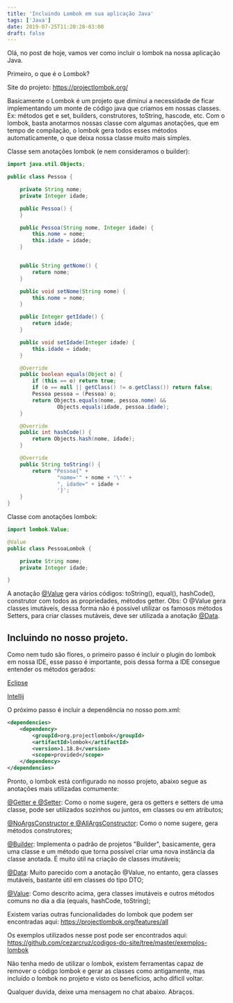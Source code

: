 ```yaml
---
title: 'Incluindo Lombok em sua aplicação Java'
tags: ['Java']
date: 2019-07-25T11:20:28-03:00
draft: false
---
```


Olá, no post de hoje, vamos ver como incluir o lombok na nossa aplicação Java.

Primeiro, o que é o Lombok?

Site do projeto: https://projectlombok.org/

Basicamente o Lombok é um projeto que diminui a necessidade de ficar implementando um monte de código java que criamos em nossas classes. Ex: métodos get e set, builders, construtores, toString, hascode, etc. Com o lombok, basta anotarmos nossas classe com algumas anotações, que em tempo de compilação, o lombok gera todos esses métodos automaticamente, o que deixa nossa classe muito mais simples.

Classe sem anotações lombok (e nem consideramos o builder):

```java
import java.util.Objects;

public class Pessoa {

    private String nome;
    private Integer idade;

    public Pessoa() {
    }

    public Pessoa(String nome, Integer idade) {
        this.nome = nome;
        this.idade = idade;
    }


    public String getNome() {
        return nome;
    }

    public void setNome(String nome) {
        this.nome = nome;
    }

    public Integer getIdade() {
        return idade;
    }

    public void setIdade(Integer idade) {
        this.idade = idade;
    }

    @Override
    public boolean equals(Object o) {
        if (this == o) return true;
        if (o == null || getClass() != o.getClass()) return false;
        Pessoa pessoa = (Pessoa) o;
        return Objects.equals(nome, pessoa.nome) &&
                Objects.equals(idade, pessoa.idade);
    }

    @Override
    public int hashCode() {
        return Objects.hash(nome, idade);
    }

    @Override
    public String toString() {
        return "Pessoa{" +
                "nome='" + nome + '\'' +
                ", idade=" + idade +
                '}';
    }
}
```

Classe com anotações lombok:

```java
import lombok.Value;

@Value
public class PessoaLombok {

    private String nome;
    private Integer idade;

}
```

A anotação [@Value](https://projectlombok.org/features/Value) gera vários códigos:
toString(), equal(), hashCode(), construtor com todos as propriedades, métodos getter. Obs: O @Value gera classes imutáveis, dessa forma não é possível utilizar os famosos métodos Setters, para criar classes mutáveis, deve ser utilizada a anotação [@Data](https://projectlombok.org/features/Data).

## Incluindo no nosso projeto.

Como nem tudo são flores, o primeiro passo é incluir o plugin do lombok em nossa IDE, esse passo é importante, pois dessa forma a IDE consegue entender os métodos gerados:

[Eclipse](https://projectlombok.org/setup/eclipse)

[Intellij](https://projectlombok.org/setup/intellij)

O próximo passo é incluir a dependência no nosso pom.xml:

```xml
<dependencies>
    <dependency>
        <groupId>org.projectlombok</groupId>
        <artifactId>lombok</artifactId>
        <version>1.18.8</version>
        <scope>provided</scope>
    </dependency>
</dependencies>
```

Pronto, o lombok está configurado no nosso projeto, abaixo segue as anotações mais utilizadas comumente:

[@Getter e @Setter](https://projectlombok.org/features/GetterSetter): Como o nome sugere, gera os getters e setters de uma classe, pode ser utilizados sozinhos ou juntos, em classes ou em atributos;

[@NoArgsConstructor e @AllArgsConstructor](https://projectlombok.org/features/constructor): Como o nome sugere, gera métodos construtores;

[@Builder](https://projectlombok.org/features/Builder): Implementa o padrão de projetos "Builder", basicamente, gera uma classe e um método que torna possível criar uma nova instância da classe anotada. É muito útil na criação de classes imutáveis;

[@Data](https://projectlombok.org/features/Data): Muito parecido com a anotação @Value, no entanto, gera classes mutáveis, bastante útil em classes do tipo DTO;

[@Value](https://projectlombok.org/features/Value): Como descrito acima, gera classes imutáveis e outros métodos comuns no dia a dia (equals, hashCode, toString);

Existem varias outras funcionalidades do lombok que podem ser encontradas aqui:
https://projectlombok.org/features/all

Os exemplos utilizados nesse post pode ser encontrados aqui:
https://github.com/cezarcruz/codigos-do-site/tree/master/exemplos-lombok

Não tenha medo de utilizar o lombok, existem ferramentas capaz de remover o código lombok e gerar as classes como antigamente, mas incluído o lombok no projeto e visto os benefícios, acho dificil voltar.

Qualquer duvida, deixe uma mensagem no chat abaixo.
Abraços.
